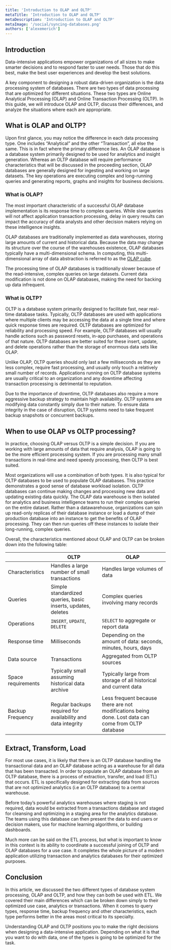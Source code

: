 ```yaml
---
title: 'Introduction to OLAP and OLTP'
metaTitle: 'Introduction to OLAP and OLTP'
metaDescription: 'Introduction to OLAP and OLTP'
metaImage: '/social/syncing-databases.png'
authors: ['alexemerich']
---
```


## Introduction

Data-intensive applications empower organizations of all sizes to make smarter decisions and to respond faster to user needs. Those that do this best, make the best user experiences and develop the best solutions. 

A key component to designing a robust data-driven organization is the data processing system of databases. There are two types of data processing that are optimized for different situations. These two types are Online Analytical Processing (OLAP) and Online Transaction Processing (OLTP). In this guide, we will introduce OLAP and OLTP, discuss their differences, and analyze the situations where each are appropriate.

## What is OLAP and OLTP?

Upon first glance, you may notice the difference in each data processing type. One includes “Analytical” and the other “Transaction”, all else the same. This is in fact where the primary difference lies. An OLAP database is a database system primarily designed to be used for analytics and insight generation. Whereas an OLTP database will require performance characteristics that will be discussed in the proceeding section, OLAP databases are generally designed for ingesting and working on large datasets. The key operations are executing complex and long-running queries and generating reports, graphs and insights for business decisions.

### What is OLAP?
The most important characteristic of a successful OLAP database implementation is its response time to complex queries. While slow queries will not affect application transaction processing, delay in query results can impact the accuracy of data analysts and other decision makers relying on these intelligence insights. 

OLAP databases are traditionally implemented as data warehouses, storing large amounts of current and historical data. Because the data may change its structure over the course of the warehouses existence, OLAP databases typically have a multi-dimensional schema. In computing, this multi-dimensional array of data abstraction is referred to as the [OLAP cube](https://en.wikipedia.org/wiki/OLAP_cube). 

The processing time of OLAP databases is traditionally slower because of the read-intensive, complex queries on large datasets. Current data modification is not done on OLAP databases, making the need for backing up data infrequent. 

### What is OLTP?

OLTP is a database system primarily designed to facilitate fast, near real-time database tasks. Typically, OLTP databases are used with applications where multiple clients may be accessing the data at a single time and where quick response times are required. OLTP databases are optimized for reliability and processing speed. For example, OLTP databases will usually handle actions such as password resets, in-app purchases, and operations of that nature. OLTP databases are better suited for these insert, update, and delete operations rather than the storage of enormous data sets like OLAP. 

Unlike OLAP, OLTP queries should only last a few milliseconds as they are less complex, require fast processing, and usually only touch a relatively small number of records. Applications running on OLTP database systems are usually critical to an organization and any downtime affecting transaction processing is detrimental to reputation. 

Due to the importance of downtime, OLTP databases also require a more aggressive backup strategy to maintain high availability. OLTP systems are modifying data constantly simply due to their nature. To ensure data integrity in the case of disruption, OLTP systems need to take frequent backup snapshots or concurrent backups.

## When to use OLAP vs OLTP processing?

In practice, choosing OLAP versus OLTP is a simple decision.  If you are working with large amounts of data that require analysis, OLAP is going to be the more efficient processing system. If you are processing many small transactions in real-time and need speedy processing, then OLTP is best suited. 

Most organizations will use a combination of both types. It is also typical for OLTP databases to be used to populate OLAP databases. This practice demonstrates a good sense of database workload isolation. OLTP databases can continue making changes and processing new data and updating existing data quickly. The OLAP data warehouse is then isolated for analytics and business intelligence teams to run their complex queries on the entire dataset. Rather than a datawarehouse, organizations can spin up read-only replicas of their database instance or load a dump of their production database into an instance to get the benefits of OLAP processing. They can then run queries off these instances to isolate their long-running, complex queries. 

Overall, the characteristics mentioned about OLAP and OLTP can be broken down into the following table:

| | OLTP | OLAP |
|--|--|--|
| Characteristics | Handles a large number of small transactions | Handles large volumes of data |
| Queries | Simple standardized queries, basic inserts, updates, deletes | Complex queries involving many records |
| Operations | `INSERT`, `UPDATE`, `DELETE` | `SELECT` to aggregate or report data |
| Response time | Milliseconds | Depending on the amount of data: seconds, minutes, hours, days | 
| Data source | Transactions | Aggregated from OLTP sources | 
| Space requirements | Typically small assuming historical data archive | Typically large from storage of all historical and current data | 
|Backup Frequency | Regular backups required for availability and data integrity | Less frequent because there are not modifications being done. Lost data can come from OLTP database |

## Extract, Transform, Load

For most use cases, it is likely that there is an OLTP database handling the transactional data and an OLAP database acting as a warehouse for all data that has been transacted. In order to populate an OLAP database from an OLTP database, there is a process of extraction, transfer, and load (ETL) that occurs. ETL is specifically designed for extracting data from sources that are not optimized analytics (i.e an OLTP database) to a central warehouse.

Before today’s powerful analytics warehouses where staging is not required, data would be extracted from a transactions database and staged for cleansing and optimizing in a staging area for the analytics database. The teams using this database can then present the data to end users or decision makers, use for machine learning algorithms, or building dashboards. 

Much more can be said on the ETL process, but what is important to know in this context is its ability to coordinate a successful joining of OLTP and OLAP databases for a use case. It completes the whole picture of a modern application utilizing transaction and analytics databases for their optimized purposes.

## Conclusion

In this article, we discussed the two different types of database system processing, OLAP and OLTP, and how they can both be used with ETL. We covered their main differences which can be broken down simply to their optimized use case, analytics or transactions. When it comes to query types, response time, backup frequency and other characteristics, each type performs better in the areas most critical to its specialty.

Understanding OLAP and OLTP positions you to make the right decisions when designing a data-intensive application. Depending on what it is that you want to do with data, one of the types is going to be optimized for the task. 

